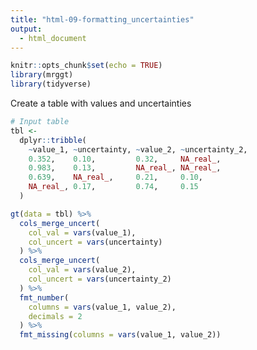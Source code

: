 ```yaml
---
title: "html-09-formatting_uncertainties"
output:
  - html_document
---
```


```r
knitr::opts_chunk$set(echo = TRUE)
library(mrggt)
library(tidyverse)
```

Create a table with values and uncertainties

```r
# Input table
tbl <-
  dplyr::tribble(
    ~value_1, ~uncertainty, ~value_2, ~uncertainty_2,
    0.352,    0.10,         0.32,     NA_real_,
    0.983,    0.13,         NA_real_, NA_real_,
    0.639,    NA_real_,     0.21,     0.10,
    NA_real_, 0.17,         0.74,     0.15
  )
```

```r
gt(data = tbl) %>%
  cols_merge_uncert(
    col_val = vars(value_1),
    col_uncert = vars(uncertainty)
  ) %>%
  cols_merge_uncert(
    col_val = vars(value_2),
    col_uncert = vars(uncertainty_2)
  ) %>%
  fmt_number(
    columns = vars(value_1, value_2),
    decimals = 2
  ) %>%
  fmt_missing(columns = vars(value_1, value_2))
```
